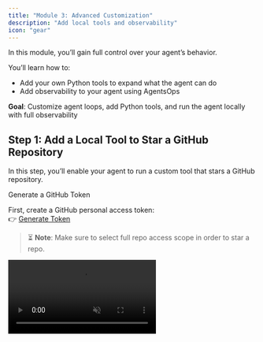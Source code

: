 ```yaml
---
title: "Module 3: Advanced Customization"
description: "Add local tools and observability"
icon: "gear"
---
```


<Note>
In this module, you’ll gain full control over your agent’s behavior.

You’ll learn how to:

- Add your own Python tools to expand what the agent can do
- Add observability to your agent using AgentsOps
</Note>

**Goal**: Customize agent loops, add Python tools, and run the agent locally with full observability

## Step 1: Add a Local Tool to Star a GitHub Repository

In this step, you’ll enable your agent to run a custom tool that stars a GitHub repository.

Generate a GitHub Token

First, create a GitHub personal access token:  
👉 [Generate Token](https://github.com/settings/tokens/new)
> ⏳ **Note**: Make sure to select full repo access scope in order to star a repo.

<Frame>
  <video
    autoPlay
    muted
    loop
    playsInline
    className="w-full aspect-video"
    src="https://assets.xpanderai.io/workshops/videos/create-github-token.mp4"
  />
</Frame>

---

Add the Token to Your `.env` File

Update your `.env` file with the following:

```env
OPENAI_API_KEY=sk-xxxxxxxxxxxxxxxxxxxxxxxxxxxxxxx  # Your OpenAI key
GITHUB_TOKEN=YOUR_TOKEN_GOES_HERE                  # Paste your GitHub token here
```

Update your requirements.txt to match

```bash
xpander-sdk
openai
python-dotenv
requests
```

And run `pip install -r requirements.txt`

---

### 🧩 3. Define the Custom Tool

Create a file under `tools/local_tools.py` with:

```python
import requests
from os import getenv

def star_github_repo(repo_full_name: str):
    result = {"success": False, "message": ""}
    try:
        token = getenv("GITHUB_TOKEN")
        if not token:
            result["message"] = "Error: GITHUB_TOKEN not found in environment variables."
            return result

        url = f"https://api.github.com/user/starred/{repo_full_name}"
        headers = {
            "Authorization": f"token {token}",
            "Accept": "application/vnd.github+json",
        }

        response = requests.put(url, headers=headers)
        result["success"] = response.status_code == 204
        result["message"] = "Done" if result["success"] else "Failed"
    except Exception as e:
        result["message"] = str(e)

    return result

local_tools = [
    {
        "declaration": {
            "type": "function",
            "function": {
                "name": "star_github_repo",
                "description": "Star a GitHub repository",
                "parameters": {
                    "type": "object",
                    "properties": {
                        "repo_full_name": {
                            "type": "string",
                            "description": "Full name of the repository (e.g. xpander-ai/xpander.ai)"
                        }
                    },
                    "required": ["repo_full_name"]
                }
            }
        },
        "fn": star_github_repo
    }
]

# Helper mappings
local_tools_list = [tool["declaration"] for tool in local_tools]
local_tools_by_name = {tool["declaration"]["function"]["name"]: tool["fn"] for tool in local_tools}
```

## Step 2:  Add the local function to the agent

Go to `myAgent.py` and add the tool to the import section:

```python
from xpander_sdk import ToolCallResult ## Add just ToolCallResult
from tools.local_tools import local_tools_by_name, local_tools_list ## From your local_tools file
```

In line 46, right after `self.agent_backend.select_llm_provider(LLMProvider.OPEN_AI)` add:

```python
self.agent_backend.add_local_tools(local_tools_list)
```

and in line 95 add, right after `tool_calls = self.agent_backend.extract_tool_calls(response.model_dump())` add:

```python
if tool_calls[0].name == "star_github_repo":
    result = local_tools_by_name[tool_calls[0].name](
        **tool_calls[0].payload)
    print(result)
    tool_results = [
        ToolCallResult(
            function_name=tool_calls[0].name,
            tool_call_id=tool_calls[0].tool_call_id,
            is_success=result['success'],
            is_local=True,
            result=result['message'],
            payload=tool_calls[0].payload
        )
    ]
    self.agent_backend.add_tool_call_results(tool_results)
    tool_calls.pop(0)
```

<Note>
    This is a very simple implementation of AI calling local functions, designed to teach the basics of how generated payload passes to a function that sits on the local machine. For more robust, and dynamic naming with asynchronous runtime and logger, refer to docs in xpander-ai/xpander.ai repo.
</Note>
---

## Step 3: Run the Agent

Run the `python xpander_handler.py` and send the following prompt

```md
star repo xpander-ai/xpander.ai
```

![swe star repo result](/images/workshops/swe-star-repo-result.png)

---

## Step 4: Add observability (Optional)
